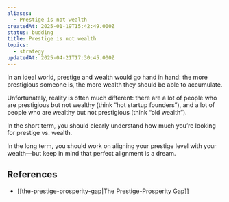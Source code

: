```yaml
---
aliases:
  - Prestige is not wealth
createdAt: 2025-01-19T15:42:49.000Z
status: budding
title: Prestige is not wealth
topics:
  - strategy
updatedAt: 2025-04-21T17:30:45.000Z
---
```

In an ideal world, prestige and wealth would go hand in hand: the more prestigious someone is, the more wealth they should be able to accumulate.

Unfortunately, reality is often much different: there are a lot of people who are prestigious but not wealthy (think “hot startup founders”), and a lot of people who are wealthy but not prestigious (think “old wealth”).

In the short term, you should clearly understand how much you’re looking for prestige vs. wealth.

In the long term, you should work on aligning your prestige level with your wealth—but keep in mind that perfect alignment is a dream.

## References

- [[the-prestige-prosperity-gap|The Prestige-Prosperity Gap]]
